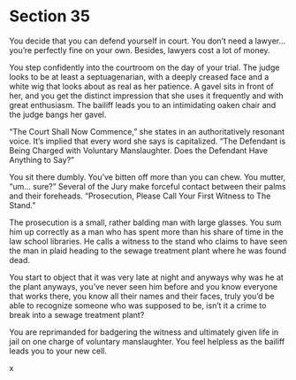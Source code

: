 # Section 35 {#sec-35}

You decide that you can defend yourself in court. You don’t need a lawyer… you’re perfectly fine on your own. Besides, lawyers cost a lot of money.

You step confidently into the courtroom on the day of your trial. The judge looks to be at least a septuagenarian, with a deeply creased face and a white wig that looks about as real as her patience. A gavel sits in front of her, and you get the distinct impression that she uses it frequently and with great enthusiasm. The bailiff leads you to an intimidating oaken chair and the judge bangs her gavel. 

“The Court Shall Now Commence,” she states in an authoritatively resonant voice. It’s implied that every word she says is capitalized. “The Defendant is Being Charged with Voluntary Manslaughter. Does the Defendant Have Anything to Say?” 

You sit there dumbly. You’ve bitten off more than you can chew. You mutter, “um… sure?” Several of the Jury make forceful contact between their palms and their foreheads. “Prosecution, Please Call Your First Witness to The Stand.” 

The prosecution is a small, rather balding man with large glasses. You sum him up correctly as a man who has spent more than his share of time in the law school libraries. He calls a witness to the stand who claims to have seen the man in plaid heading to the sewage treatment plant where he was found dead. 

You start to object that it was very late at night and anyways why was he at the plant anyways, you’ve never seen him before and you know everyone that works there, you know all their names and their faces, truly you’d be able to recognize someone who was supposed to be, isn’t it a crime to break into a sewage treatment plant?

You are reprimanded for badgering the witness and ultimately given life in jail on one charge of voluntary manslaughter. You feel helpless as the bailiff leads you to your new cell. 

x
